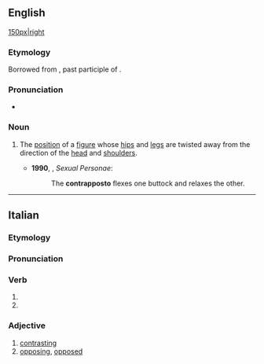 ==English==
{{wikipedia}}
[[file:David_von_Michelangelo.jpg|150px|right]]

===Etymology===
Borrowed from {{bor|en|it|contrapposto}}, past participle of {{m|it|contrapporre}}.

===Pronunciation===
* {{a|UK}} {{IPA|en|/kɒntɹəˈpɒstəʊ/}}

===Noun===
{{en-noun|~|contrapposto|contrapposti}}

# {{lb|en|arts}} The [[position]] of a [[figure]] whose [[hip]]s and [[leg]]s are twisted away from the direction of the [[head]] and [[shoulder]]s. {{defdate|from 20th c.}}
#* '''1990''', {{w|Camille Paglia}}, ''Sexual Personae'':
#*: The '''contrapposto''' flexes one buttock and relaxes the other.

----

==Italian==

===Etymology===
{{prefix|it|contra|posto}}

===Pronunciation===
{{it-pr|contrappósto}}

===Verb===
{{it-pp}}

# {{past participle of|it|contrapporre|nocat=1}}
# {{past participle of|it|contrapporsi|nocat=1}}

===Adjective===
{{it-adj}}

# [[contrasting]]
# [[opposing]], [[opposed]]